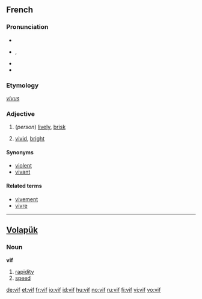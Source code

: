 {{also|víf}}
==French==

===Pronunciation===
* {{audio|Fr-vif.ogg|audio}}
* {{IPA|/vif/|lang=fr}}, {{SAMPA|/vif/}}
* {{audio|Fr-Paris--vif.ogg|Audio (Paris)}}
* {{homophones|vifs|lang=fr}}

===Etymology===
{{etyl|la|fr}} ''[[vivus]]''

===Adjective===
{{fr-adj|f=vive}}

# (''person'') [[lively]], [[brisk]]
# {{colour|lang=fr}} [[vivid]], [[bright]]

====Synonyms====
* [[violent]]
* [[vivant]]

====Related terms====
* [[vivement]]
* [[vivre]]

----

==[[Volapük]]==

===Noun===
'''vif'''

# [[rapidity]]
# [[speed]]

[[de:vif]]
[[et:vif]]
[[fr:vif]]
[[io:vif]]
[[id:vif]]
[[hu:vif]]
[[no:vif]]
[[ru:vif]]
[[fi:vif]]
[[vi:vif]]
[[vo:vif]]
